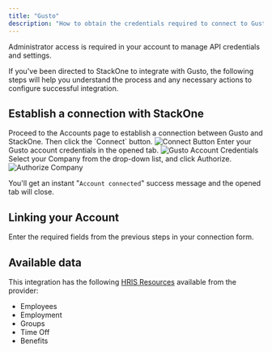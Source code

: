 ```yaml
---
title: "Gusto"
description: "How to obtain the credentials required to connect to Gusto."
---
```



<Note>
  Administrator access is required in your account to manage API credentials and settings.
</Note>

If you've been directed to StackOne to integrate with Gusto, the following steps will help you understand the process and any necessary actions to configure successful integration.

## Establish a connection with StackOne

<Steps>
  <Step title="Proceed to the Accounts page">
    Proceed to the Accounts page to establish a connection between Gusto and StackOne. Then click the `Connect` button.
    <Frame>
      <img className='rounded-md' style={{ margin: '0 auto', border: '1px solid #efefef' }} alt="Connect Button" src="/images/gusto/image1.png" />
    </Frame>
  </Step>

  <Step title="Enter your Gusto account credentials">
    Enter your Gusto account credentials in the opened tab.
    <Frame>
      <img className='rounded-md' style={{ margin: '0 auto', border: '1px solid #efefef' }} alt="Gusto Account Credentials" src="/images/gusto/image2.png" />
    </Frame>
  </Step>

  <Step title="Select your Company">
    Select your Company from the drop-down list, and click Authorize.
    <Frame>
      <img className='rounded-md' style={{ margin: '0 auto', border: '1px solid #efefef' }} alt="Authorize Company" src="/images/gusto/image3.png" />
    </Frame>
  </Step>
</Steps>

You'll get an instant "`Account connected`" success message and the opened tab will close.


## Linking your Account

Enter the required fields from the previous steps in your connection form.

<IntegrationFooter />

## Available data

This integration has the following [HRIS Resources](https://docs.stackone.com/reference/getting-started-with-your-api) available from the provider:
- Employees
- Employment
- Groups
- Time Off
- Benefits
